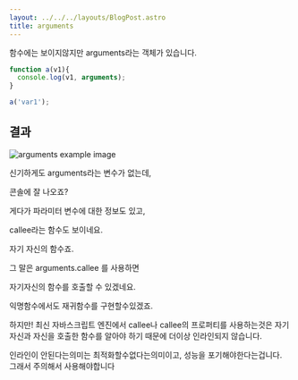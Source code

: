 ```yaml
---
layout: ../../../layouts/BlogPost.astro
title: arguments
---
```



함수에는 보이지않지만 arguments라는 객체가 있습니다.

```javascript
function a(v1){
  console.log(v1, arguments);
}

a('var1');
```

## 결과

<img src={img.src} width={img.width} height={img.height} alt="arguments example image" />

신기하게도 arguments라는 변수가 없는데,

콘솔에 잘 나오죠?

게다가 파라미터 변수에 대한 정보도 있고,

callee라는 함수도 보이네요.

자기 자신의 함수죠.

그 말은 arguments.callee 를 사용하면

자기자신의 함수를 호출할 수 있겠네요.

익명함수에서도 재귀함수를 구현할수있겠죠.

하지만! 최신 자바스크립트 엔진에서 callee나 callee의 프로퍼티를 사용하는것은 자기 자신과 자신을 호출한 함수를 알아야 하기 때문에 더이상 인라인되지 않습니다.

인라인이 안된다는의미는 최적화할수없다는의미이고, 성능을 포기해야한다는겁니다. 그래서 주의해서 사용해야합니다
